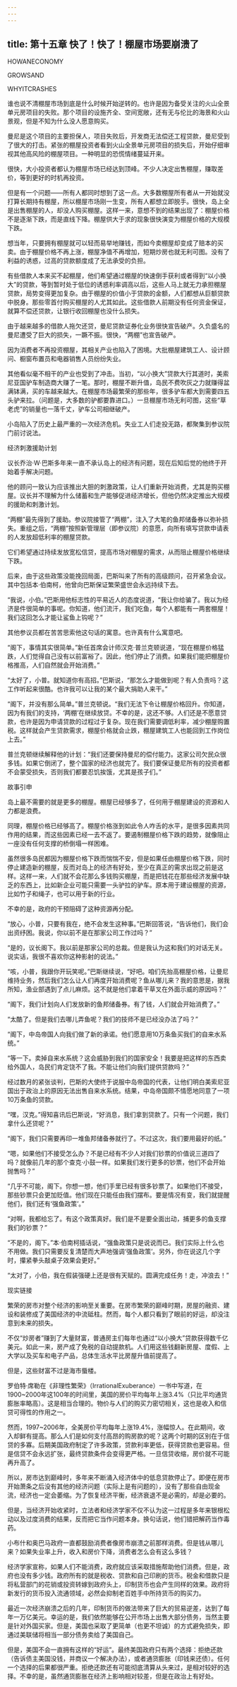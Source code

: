 ```yaml
---
---
---
```

title: 第十五章 快了！快了！棚屋市场要崩溃了
---

HOWANECONOMY

GROWSAND

WHYITCRASHES





谁也说不清棚屋市场到底是什么时候开始逆转的。也许是因为备受关注的火山全景单元房项目的失败。那个项目的设施齐全、空间宽敞，还有无与伦比的海景和火山景观，但是不知为什么没人愿意购买。





曼尼是这个项目的主要担保人，项目失败后，开发商无法偿还工程贷款，曼尼受到了很大的打击。紧张的棚屋投资者看到火山全景单元房项目的损失后，开始仔细审视其他高风险的棚屋项目。一种明显的恐慌情绪蔓延开来。

很快，大小投资者都认为棚屋市场已经达到顶峰。不少人决定出售棚屋，赚取差价，等到更好的时机再投资。



但是有一个问题——所有人都同时想到了这一点。大多数棚屋所有者从一开始就没打算长期持有棚屋，所以棚屋市场刚一生变，所有人都想立即脱手。很快，岛上全是出售棚屋的人，却没人购买棚屋。这样一来，意想不到的结果出现了：棚屋价格不是逐渐下跌，而是直线下降。棚屋供大于求的现象很快演变为棚屋价格的大规模下跌。

想当年，只要拥有棚屋就可以轻而易举地赚钱，而如今卖棚屋却变成了赔本的买卖。由于棚屋价格不再上涨，棚屋净值不再增加，短期炒房也就无利可图。没有了利益的诱惑，过高的贷款额度成了无法承受的负担。

有些借款人本来买不起棚屋，他们希望通过棚屋的快速倒手获利或者得到“以小换大”的贷款，等到暂时处于低位的诱惑利率调高以后，这些人马上就无力承担棚屋贷款，局势变得更加复杂。由于棚屋的价值小于贷款的金额，人们都想从巨额贷款中脱身。那些零首付购买棚屋的人尤其如此。这些借款人前期没有任何资金保证，就算不偿还贷款，让银行收回棚屋也没什么损失。

由于越来越多的借款人拖欠还贷，曼尼贷款证券化业务很快宣告破产。久负盛名的曼尼遭受了巨大的损失，一蹶不振。很快，“两棚”也宣告破产。



因为消费者不再投资棚屋，其相关产业也陷入了困境。大批棚屋建筑工人、设计顾问、橱窗布置员和电器销售人员纷纷失业。

其他看似毫不相干的产业也受到了冲击。当初，“以小换大”贷款大行其道时，美索尼亚国驴车制造商大赚了一笔。那时，棚屋不断升值，岛民不费吹灰之力就赚得盆满钵满，买的车越来越大。在棚屋市场最繁荣的那些年，很多驴车都大到需要四五头驴来拉。（问题是，大多数的驴都要靠进口。）一旦棚屋市场无利可图，这些“草老虎”的销量也一落千丈，驴车公司相继破产。



小岛陷入了历史上最严重的一次经济危机。失业工人们走投无路，都聚集到参议院门前讨说法。





经济刺激援助计划


议长乔治·W·巴斯多年来一直不承认岛上的经济有问题，现在后知后觉的他终于开始着手解决问题。

他的顾问一致认为应该推出大胆的刺激政策，让人们重新开始消费，尤其是购买棚屋。议长并不理解为什么储蓄和生产能够促进经济增长，但他仍然决定推出大规模的援助和刺激计划。

“两棚”最先得到了援助。参议院接管了“两棚”，注入了大笔的鱼邦储备券以弥补损失。重组之后，“两棚”按照新管理层（即参议院）的意愿，向所有填写贷款申请表的人发放超低利率的棚屋贷款。

它们希望通过持续发放宽松信贷，提高市场对棚屋的需求，从而阻止棚屋价格继续下跌。

后来，由于这些政策没能挽回局面，巴斯叫来了所有的高级顾问，召开紧急会议。其中包括本·伯南柯，他曾向巴斯保证繁荣盛世会永远持续下去。

“我说，小伯。”巴斯用他标志性的平易近人的态度说道，“我让你给骗了。我以为经济是件很简单的事呢。你知道，他们流汗，我们吃鱼，每个人都能有一两套棚屋！我们这回怎么才能让鲨鱼上钩呢？”





其他参议员都在苦苦思索他这句话的寓意。也许真有什么寓意吧。

“阁下，事情其实很简单。”新任首席会计师汉克·普兰克顿说道，“现在棚屋价格猛跌，人们觉得自己没有以前富裕了。因此，他们停止了消费。如果我们能把棚屋价格推高，人们自然就会开始消费。”

“太好了，小普。就知道你有高招。”巴斯说，“那怎么才能做到呢？有人负责吗？这工作听起来很酷。也许我可以让我的某个最大捐助人来干。”



“阁下，并没有那么简单。”普兰克顿说。“我们无法下令让棚屋价格回升。你知道，因为有我们的支持，‘两棚’在继续放贷。不幸的是，这还不够。人们还是不愿意贷款，也许是因为申请贷款的过程过于复杂。现在我们需要调低利率，减少棚屋购置税。这样就会产生贷款需求，棚屋价格就会止跌，棚屋建筑工人也能回到工作岗位上去。”

普兰克顿继续解释他的计划：“我们还要保持曼尼的偿付能力。这家公司欠民众很多钱。如果它倒闭了，整个国家的经济也就完了。我们要保证曼尼所有的投资者都不会蒙受损失，否则我们都要忍饥挨饿，尤其是孩子们。”





故事引申


岛上最不需要的就是更多的棚屋。棚屋已经够多了，任何用于棚屋建设的资源和人力都是浪费。

同理，棚屋价格已经够高了。棚屋价格涨到如此令人咋舌的水平，是很多因素共同作用的结果，而这些因素已经一去不返了。要遏制棚屋价格下跌的趋势，就像阻止一座没有任何支撑的桥倒塌一样困难。

虽然很多岛民都因为棚屋价格下跌而惴惴不安，但是如果任由棚屋价格下跌，同时停止建造新的棚屋，反而对岛上的经济有好处，至少在真正的需求出现之前是这样。这样一来，人们就不会花那么多钱购买棚屋，而是把钱花在那些经济发展中缺乏的东西上，比如新企业可能只需要一头驴拉的驴车。原本用于建设棚屋的资源，比如竹子和绳子，也可以用于新的行业。

不幸的是，政府的干预阻碍了这种资源再分配。



“放心，小普，只要有我在，绝不会发生这种事。”巴斯回答说，“告诉他们，我们会出资纾困。我说，你以前不是在那家公司工作过吗？”

“是的，议长阁下。我以前是那家公司的总裁。但是我认为这和我们的对话无关。说实话，我很不喜欢你这种影射的说法。”

“咳，小普，我跟你开玩笑呢。”巴斯继续说，“好吧。咱们先抬高棚屋价格，让曼尼维持业务，然后我们怎么让人们再度开始消费呢？鱼从哪儿来？我的意思是，据我所知，渔业部遇到了点儿麻烦。这不就是他们拿着干草叉在外面示威的原因吗？”

“阁下，我们计划向人们发放新的鱼邦储备券。有了钱，人们就会开始消费了。”

“太酷了。但是我们去哪儿弄鱼呢？我们的技师不是已经没办法了吗？”

“阁下，中岛帝国人向我们做了新的承诺。他们愿意用10万条鱼买我们的自来水系统。”

“等一下。卖掉自来水系统？这会威胁到我们的国家安全！我要是把这样的东西卖给外国人，岛民们肯定饶不了我。不能让他们向我们提供贷款吗？”



经过数月的紧张谈判，巴斯的大使终于说服中岛帝国的代表，让他们明白美索尼亚国出于政治上的原因无法出售自来水系统。结果，中岛帝国颇不情愿地同意了一项10万条鱼的贷款。



“嘿，汉克。”得知喜讯后巴斯说，“好消息，我们拿到贷款了。只有一个问题，我们拿什么还贷呢？”

“阁下，我们只需要再印一堆鱼邦储备券就行了。不过这次，我们要用最好的纸。”

“嗯，如果他们不接受怎么办？不是已经有不少人对我们钞票的价值说三道四了吗？就像前几年的那个查克·小鼓一样。如果我们发行更多的钞票，他们不会开始抛售吗？”



“几乎不可能，阁下。你想一想，他们手里已经有很多钞票了。如果他们不接受，那些钞票只会更加贬值。他们现在只能任由我们摆布。要是情况有变，我们就提醒他们，我们还有‘强鱼政策’。”

“对啊，我都给忘了。有这个政策真好。我们是不是要全面出动，捕更多的鱼支撑我们的钞票？”

“不是的，阁下。”本·伯南柯插话说，“强鱼政策只是说说而已。我们实际上什么也不用做。我们只需要反复清楚而大声地强调‘强鱼政策’。另外，你在说这几个字时，攥紧拳头敲桌子效果会更好。”

“太对了，小伯，我在假装强硬上还是很有天赋的。圆满完成任务！走，冲浪去！”





现实链接


繁荣的房市对整个经济的影响至关重要。在房市繁荣的巅峰时期，房屋的融资、建设和装修成了美国经济的中流砥柱。然而，每个人都只看到了眼前的好运，却没注意到未来的损失。

不仅“炒房者”赚到了大量财富，普通房主们每年也通过“以小换大”贷款获得数千亿美元。如此一来，房产成了免税的自动提款机。人们用这些钱翻新房屋、度假、上大学以及买车和电子产品，总体生活水平比房屋升值前提高了。

但是，这些财富不过是海市蜃楼。

罗伯特·席勒在《非理性繁荣》（IrrationalExuberance）一书中写道，在1900~2000年这100年的时间里，美国的房价平均每年上涨3.4%（只比平均通货膨胀率略高）。这是相当合理的。物价与人们的购买力密切相关，这也是收入和信贷可得性的作用之一。

然而，1997~2006年，全美房价平均每年上涨19.4%，涨幅惊人。在此期间，收入却鲜有提高。那么人们是如何支付高昂的购房款的呢？这两个时期的区别在于信贷的多寡。后期美国政府制定了许多政策，贷款利率更低，获得贷款也更容易。但是信贷不会永远扩张，最终贷款条件会变得更严格。一旦信贷收缩，房价就不可能再升高了。

所以，房市达到巅峰时，多年来不断涌入经济体中的低息贷款停止了。即便在房市开始萧条之后没有其他的经济问题（实际上是有问题的），没有了那些自由现金流，经济也一定会萎缩。为了恢复经济平衡，经济衰退不是必需的，却是必要的。

但是，当经济开始收紧时，立法者和经济学家不仅不认为这一过程是多年来银根松动以及过度消费的结果，反而把它当作问题本身。换句话说，他们错把解药当作毒药。

小布什和奥巴马政府一直都鼓励消费者像房市崩溃之前那样消费。但是钱从哪儿来？如果失业率上升，收入和房价下降，消费者怎么会有这么多钱？

经济学家宣称，如果人们不能消费，政府就应该采取措施帮助他们消费。但是，政府也没有多少钱。政府所有的就是税收、贷款和自己印刷的货币。税金和借款只是将私营部门的花销或投资转嫁到政府头上，印制货币也会产生同样的效果。政府将新发行的货币投入流通领域，必然会抑制老百姓手中所持货币的购买力。

最近一次经济崩溃之后的几年，印制货币的做法带来了巨大的贸易逆差，达到了每年一万亿美元。幸运的是，我们依然能够在公开市场上出售大部分债务，当然主要是针对外国买家。但是，美国也采取了更简单（也更不坦诚）的方式避免损失，即通过美联储将相当一部分债务卖给了美国自己。

但是，美国不会一直拥有这样的“好运”。最终美国政府只有两个选择：拒绝还款（告诉债主美国没钱，并商议一个解决办法），或者通货膨胀（印钱来还债）。任何一个选择的后果都很严重。拒绝还款还有可能彻底清算从头来过，是相对较好的选择。不幸的是，虽然通货膨胀在经济上影响相对较差，但是在政治上有好处。